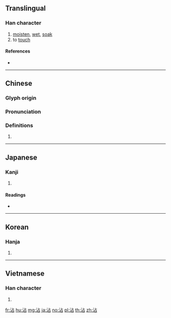 {{also|霑}}
{{character info/new}}
==Translingual==

===Han character===
{{Han char|rn=85|rad=水|as=05|sn=8|four=31160|canj=EYR|ids=⿰氵占}}

# [[moisten]], [[wet]], [[soak]]
# to [[touch]]

====References====
* {{Han ref|kx=0614.120|dkj=17259|dj=1008.030|hdz=31583.060|uh=6CBE|ud=27838|bh=AA67|bd=43623}}

----

==Chinese==
{{zh-forms}}

===Glyph origin===
{{Han etym}}

===Pronunciation===
{{zh-pron
|m=zhān,tiān
|c=zim1,tip3
|h=pfs=
|md=
|mn=qz,xm,zz:tiam/qz,xm,zz:chiam/qz,tw,xm,zz:cham
|mn_note=tiam/chiam - literary, cham - vernacular
|w=
|mc=y
|oc=y
|cat=v
}}

===Definitions===
{{zh-hanzi}}

# {{rfdef|lang=zh}}

----

==Japanese==

===Kanji===
{{ja-kanji|grade=|rs=水05}}

# {{defn|lang=ja|sort=水05}}

====Readings====
* {{ja-readings|on=[[てん]] (ten)|kun=[[うるおう]] (uruou)}}

----

==Korean==

===Hanja===
{{ko-hanja|hangeul=첨|eumhun=|rv=cheom|mr=ch'ŏm|y=chem}}

# {{defn|lang=ko|sort=水05}}

----

==Vietnamese==

===Han character===
{{vi-hantu|[[chăm]], [[trèm]], [[triêm]], [[chem]], [[thêm]]|rs=水05}}

# {{defn|lang=vi|sort=水05}}

[[fr:沾]]
[[hu:沾]]
[[mg:沾]]
[[ja:沾]]
[[no:沾]]
[[pl:沾]]
[[th:沾]]
[[zh:沾]]